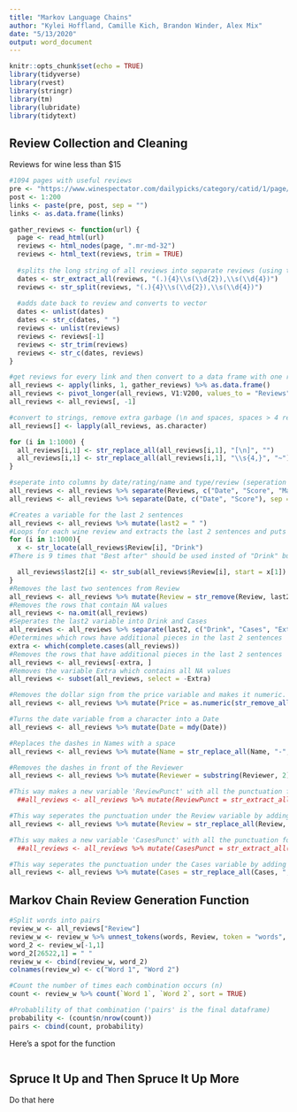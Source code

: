 ```yaml
---
title: "Markov Language Chains"
author: "Kylei Hoffland, Camille Kich, Brandon Winder, Alex Mix"
date: "5/13/2020"
output: word_document
---
```


```r
knitr::opts_chunk$set(echo = TRUE)
library(tidyverse)
library(rvest)
library(stringr)
library(tm)
library(lubridate)
library(tidytext)
```

## Review Collection and Cleaning

Reviews for wine less than $15

```r
#1094 pages with useful reviews
pre <- "https://www.winespectator.com/dailypicks/category/catid/1/page/"
post <- 1:200
links <- paste(pre, post, sep = "")
links <- as.data.frame(links)

```

```r
gather_reviews <- function(url) {
  page <- read_html(url)
  reviews <- html_nodes(page, ".mr-md-32")
  reviews <- html_text(reviews, trim = TRUE)
  
  #splits the long string of all reviews into separate reviews (using the date as the splitter)
  dates <- str_extract_all(reviews, "(.){4}\\s(\\d{2}),\\s(\\d{4})")
  reviews <- str_split(reviews, "(.){4}\\s(\\d{2}),\\s(\\d{4})")
  
  #adds date back to review and converts to vector
  dates <- unlist(dates)
  dates <- str_c(dates, " ")
  reviews <- unlist(reviews)
  reviews <- reviews[-1]
  reviews <- str_trim(reviews)
  reviews <- str_c(dates, reviews)
}

#get reviews for every link and then convert to a data frame with one review per row
all_reviews <- apply(links, 1, gather_reviews) %>% as.data.frame()
all_reviews <- pivot_longer(all_reviews, V1:V200, values_to = "Reviews")
all_reviews <- all_reviews[, -1]
```

```r
#convert to strings, remove extra garbage (\n and spaces, spaces > 4 replaced by '~')
all_reviews[] <- lapply(all_reviews, as.character)

for (i in 1:1000) {
  all_reviews[i,1] <- str_replace_all(all_reviews[i,1], "[\n]", "")
  all_reviews[i,1] <- str_replace_all(all_reviews[i,1], "\\s{4,}", "~")
}

#seperate into columns by date/rating/name and type/review (seperation character is '~')
all_reviews <- all_reviews %>% separate(Reviews, c("Date", "Score", "Maker", "Name", "Price", "Review", "Reviewer"), sep = "~", extra = "merge")
all_reviews <- all_reviews %>% separate(Date, c("Date", "Score"), sep = -2, remove = FALSE)
```

```r
#Creates a variable for the last 2 sentences
all_reviews <- all_reviews %>% mutate(last2 = " ")
#Loops for each wine review and extracts the last 2 sentences and puts it into the variable last2
for (i in 1:1000){
  x <- str_locate(all_reviews$Review[i], "Drink")
#There is 9 times that "Best after" should be used insted of "Drink" but I couldn't get a ifelse statement to work if you have any ideas

  all_reviews$last2[i] <- str_sub(all_reviews$Review[i], start = x[1])
}
#Removes the last two sentences from Review
all_reviews <- all_reviews %>% mutate(Review = str_remove(Review, last2))
#Removes the rows that contain NA values
all_reviews <- na.omit(all_reviews)
#Seperates the last2 variable into Drink and Cases
all_reviews <- all_reviews %>% separate(last2, c("Drink", "Cases", "Extra"), sep = "\\. ", fill = "right")
#Determines which rows have additional pieces in the last 2 sentences
extra <- which(complete.cases(all_reviews))
#Removes the rows that have additional pieces in the last 2 sentences 
all_reviews <- all_reviews[-extra, ]
#Removes the variable Extra which contains all NA values
all_reviews <- subset(all_reviews, select = -Extra)
```

```r
#Removes the dollar sign from the price variable and makes it numeric.
all_reviews <- all_reviews %>% mutate(Price = as.numeric(str_remove_all(Price, "\\$")))

#Turns the date variable from a character into a Date
all_reviews <- all_reviews %>% mutate(Date = mdy(Date))

#Replaces the dashes in Names with a space
all_reviews <- all_reviews %>% mutate(Name = str_replace_all(Name, "-", " "))

#Removes the dashes in front of the Reviewer
all_reviews <- all_reviews %>% mutate(Reviewer = substring(Reviewer, 2))

#This way makes a new variable 'ReviewPunct' with all the punctuation for each review and removes the punctuation within the Review variable.
  ##all_reviews <- all_reviews %>% mutate(ReviewPunct = str_extract_all(Review, "[:punct:]")) %>% mutate(Review = removePunctuation(Review)) 

#This way seperates the punctuation under the Review variable by adding a space before and after the punctuation.
all_reviews <- all_reviews %>% mutate(Review = str_replace_all(Review, ",", " ,")) %>% mutate(Review = str_replace_all(Review, "\\.", " .")) %>% mutate(Review = str_replace_all(Review, "-", " - "))

#This way makes a new variable 'CasesPunct' with all the punctuation for each of the Cases variable and removes the punctuation within the Cases variable.
  ##all_reviews <- all_reviews %>% mutate(CasesPunct = str_extract_all(Cases, "[:punct:]")) %>% mutate(Cases = removePunctuation(Cases))

#This way seperates the punctuation under the Cases variable by adding a space before and after the punctuation.
all_reviews <- all_reviews %>% mutate(Cases = str_replace_all(Cases, ",", " , ")) %>% mutate(Cases = str_replace_all(Cases, "\\.", " .")) %>% mutate(Cases = str_replace_all(Cases, "-", " - "))
```


## Markov Chain Review Generation Function

```r
#Split words into pairs
review_w <- all_reviews["Review"]
review_w <- review_w %>% unnest_tokens(words, Review, token = "words", strip_punct = FALSE)
word_2 <- review_w[-1,1]
word_2[26522,1] = " "
review_w <- cbind(review_w, word_2)
colnames(review_w) <- c("Word 1", "Word 2")

#Count the number of times each combination occurs (n)
count <- review_w %>% count(`Word 1`, `Word 2`, sort = TRUE)

#Probablility of that combination ('pairs' is the final dataframe)
probability <- (count$n/nrow(count))
pairs <- cbind(count, probability)

```

Here's a spot for the function

```r

```

## Spruce It Up and Then Spruce It Up More

Do that here

```r

```


